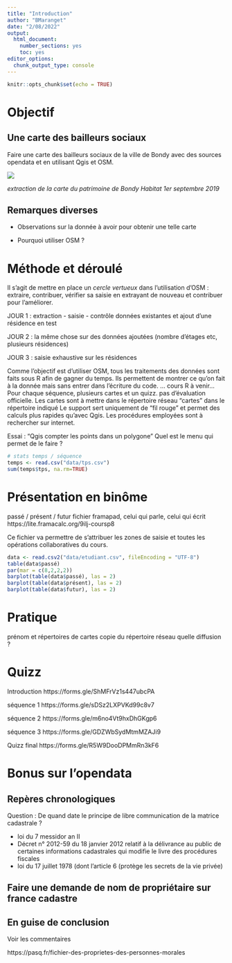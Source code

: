 ```yaml
---
title: "Introduction"
author: "BMaranget"
date: "2/08/2022"
output: 
  html_document: 
    number_sections: yes
    toc: yes
editor_options: 
  chunk_output_type: console
---
```


```r
knitr::opts_chunk$set(echo = TRUE)
```


# Objectif

## Une carte des bailleurs sociaux

Faire une carte des bailleurs sociaux de la ville de Bondy avec des sources opendata
et en utilisant Qgis et OSM.

![](img/exemple.png)

*extraction de la carte du patrimoine de Bondy Habitat 1er septembre 2019*




## Remarques diverses

- Observations sur la donnée à avoir pour obtenir une telle carte

- Pourquoi utiliser OSM ?





# Méthode et déroulé

Il s'agit de mettre en place un *cercle vertueux* dans l'utilisation d'OSM : extraire, contribuer, vérifier sa saisie en extrayant de nouveau et contribuer pour l'améliorer.

JOUR 1 : extraction - saisie - contrôle données existantes et ajout d'une résidence en test

JOUR 2 : la même chose sur des données ajoutées (nombre d'étages etc, plusieurs résidences)

JOUR 3 : saisie exhaustive sur les résidences

Comme l'objectif est d'utiliser OSM, tous les traitements des données sont faits sous R afin
de gagner du temps.
Ils permettent de montrer ce qu'on fait à la donnée mais sans entrer dans l'écriture du code.
... cours R à venir...
Pour chaque séquence, plusieurs cartes et un quizz. pas d'évaluation officielle.
Les cartes sont à mettre dans le répertoire réseau "cartes" dans le répertoire indiqué
Le support sert uniquement de "fil rouge" et permet des calculs plus rapides qu'avec Qgis.
Les procédures employées sont à rechercher sur internet.


Essai : "Qgis compter les points dans un polygone"
Quel est le menu qui permet de le faire ?



```r
# stats temps / séquence
temps <- read.csv("data/tps.csv")
sum(temps$tps, na.rm=TRUE)
```

# Présentation en binôme

passé / présent / futur
fichier framapad, celui qui parle, celui qui écrit
https://lite.framacalc.org/9ilj-coursp8

Ce fichier va permettre de s'attribuer les zones de saisie et toutes les opérations
collaboratives du cours.

```r
data <- read.csv2("data/etudiant.csv", fileEncoding = "UTF-8")
table(data$passé)
par(mar = c(8,2,2,2))
barplot(table(data$passé), las = 2)
barplot(table(data$présent), las = 2)
barplot(table(data$futur), las = 2)
```


# Pratique

prénom et répertoires de cartes
copie du répertoire réseau
quelle diffusion ?


# Quizz

Introduction
https://forms.gle/ShMFrVz1s447ubcPA

séquence 1
https://forms.gle/sDSz2LXPVKd99c8v7

séquence 2
https://forms.gle/m6no4Vt9hxDhGKgp6

séquence 3
https://forms.gle/GDZWbSydMtmMZAJi9

Quizz final
https://forms.gle/R5W9DooDPMmRn3kF6

# Bonus sur l'opendata


## Repères chronologiques

Question : De quand date le principe de libre communication de la matrice cadastrale ?

* loi du 7 messidor an II
* Décret n° 2012-59 du 18 janvier 2012 relatif à la délivrance au public de certaines informations cadastrales qui modifie le livre des procédures fiscales
*	loi du 17 juillet 1978 (dont l’article 6 (protège les secrets de la vie privée)


## Faire une demande de nom de propriétaire sur france cadastre


## En guise de conclusion

Voir les commentaires

https://pasq.fr/fichier-des-proprietes-des-personnes-morales

